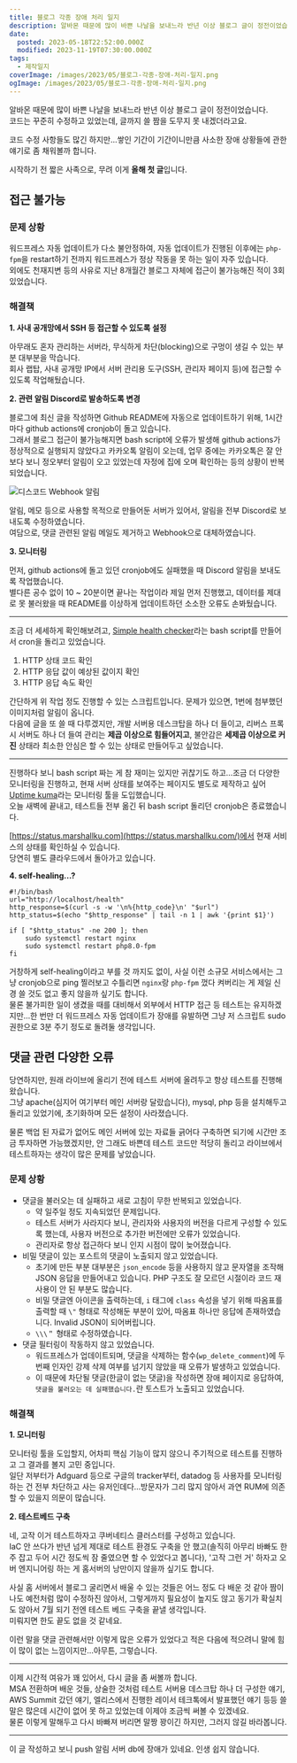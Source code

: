 ```yaml
---
title: 블로그 각종 장애 처리 일지
description: 알바몬 때문에 많이 바쁜 나날을 보내느라 반년 이상 블로그 글이 정전이었습니다.코드는 꾸준히 수정하고 있었는데, 글까지 쓸 짬을 도무지 못 내겠더라고요. 코드 수정 사항들도 많긴 하지만…쌓인 기간이 기간이니만큼 사소한 장애 상황들에 관한 얘기로 좀 채워볼까 합니다. 시작하기 전 짧은 사족으로, 무려 이게 올해 첫 글입니다. 접근 불가능 문제 상황 워드프레스 자동 업데이트가 다소 불안정하여, 자동 업데이트가
date:
  posted: 2023-05-18T22:52:00.000Z
  modified: 2023-11-19T07:30:00.000Z
tags:
  - 제작일지
coverImage: /images/2023/05/블로그-각종-장애-처리-일지.png
ogImage: /images/2023/05/블로그-각종-장애-처리-일지.png
---
```


알바몬 때문에 많이 바쁜 나날을 보내느라 반년 이상 블로그 글이 정전이었습니다.  
코드는 꾸준히 수정하고 있었는데, 글까지 쓸 짬을 도무지 못 내겠더라고요.

코드 수정 사항들도 많긴 하지만…쌓인 기간이 기간이니만큼 사소한 장애 상황들에 관한 얘기로 좀 채워볼까 합니다.

시작하기 전 짧은 사족으로, 무려 이게 **올해 첫 글**입니다.

## 접근 불가능

### 문제 상황

워드프레스 자동 업데이트가 다소 불안정하여, 자동 업데이트가 진행된 이후에는 `php-fpm`을 restart하기 전까지 워드프레스가 정상 작동을 못 하는 일이 자주 있습니다.  
외에도 천재지변 등의 사유로 지난 8개월간 블로그 자체에 접근이 불가능해진 적이 3회 있었습니다.

### 해결책

**1\. 사내 공개망에서 SSH 등 접근할 수 있도록 설정**

아무래도 혼자 관리하는 서버라, 무식하게 차단(blocking)으로 구멍이 생길 수 있는 부분 대부분을 막습니다.  
회사 랩탑, 사내 공개망 IP에서 서버 관리용 도구(SSH, 관리자 페이지 등)에 접근할 수 있도록 작업해뒀습니다.

**2\. 관련 알림 Discord로 발송하도록 변경**

블로그에 최신 글을 작성하면 Github README에 자동으로 업데이트하기 위해, 1시간마다 github actions에 cronjob이 돌고 있습니다.  
그래서 블로그 접근이 불가능해지면 bash script에 오류가 발생해 github actions가 정상적으로 실행되지 않았다고 카카오톡 알림이 오는데, 업무 중에는 카카오톡은 잘 안 보다 보니 정오부터 알림이 오고 있었는데 자정에 집에 오며 확인하는 등의 상황이 반복되었습니다.

![디스코드 Webhook 알림](/images/2023/05/Screenshot-2023-05-18-at-12.30.06-PM.png)

알림, 메모 등으로 사용할 목적으로 만들어둔 서버가 있어서, 알림을 전부 Discord로 보내도록 수정하였습니다.  
여담으로, 댓글 관련된 알림 메일도 제거하고 Webhook으로 대체하였습니다.

**3\. 모니터링**

먼저, github actions에 돌고 있던 cronjob에도 실패했을 때 Discord 알림을 보내도록 작업했습니다.  
별다른 공수 없이 10 \~ 20분이면 끝나는 작업이라 제일 먼저 진행했고, 데이터를 제대로 못 불러왔을 때 README를 이상하게 업데이트하던 소소한 오류도 손봐뒀습니다.

---

조금 더 세세하게 확인해보려고, [Simple health checker](https://github.com/marshallku/simple-health-checker)라는 bash script를 만들어서 cron을 돌리고 있었습니다.

1. HTTP 상태 코드 확인
2. HTTP 응답 값이 예상된 값이지 확인
3. HTTP 응답 속도 확인

간단하게 위 작업 정도 진행할 수 있는 스크립트입니다. 문제가 있으면, 1번에 첨부했던 이미지처럼 알림이 옵니다.  
다음에 글을 또 쓸 때 다루겠지만, 개발 서버용 데스크탑을 하나 더 들이고, 리버스 프록시 서버도 하나 더 들여 관리는 **제곱 이상으로 힘들어지고**, 불안감은 **세제곱 이상으로 커진** 상태라 최소한 안심은 할 수 있는 상태로 만들어두고 싶었습니다.

---

진행하다 보니 bash script 짜는 게 참 재미는 있지만 귀찮기도 하고…조금 더 다양한 모니터링을 진행하고, 현재 서버 상태를 보여주는 페이지도 별도로 제작하고 싶어 [Uptime kuma](https://github.com/louislam/uptime-kuma)라는 모니터링 툴을 도입했습니다.  
오늘 새벽에 끝내고, 테스트들 전부 옮긴 뒤 bash script 돌리던 cronjob은 종료했습니다.

[https://status.marshallku.com](https://status.marshallku.com/)에서 현재 서비스의 상태를 확인하실 수 있습니다.  
당연히 별도 클라우드에서 돌아가고 있습니다.

**4\. self-healing...?**

```
#!/bin/bash
url="http://localhost/health"
http_response=$(curl -s -w '\n%{http_code}\n' "$url")
http_status=$(echo "$http_response" | tail -n 1 | awk '{print $1}')

if [ "$http_status" -ne 200 ]; then
    sudo systemctl restart nginx
    sudo systemctl restart php8.0-fpm
fi
```

거창하게 self-healing이라고 부를 것 까지도 없이, 사실 이런 소규모 서비스에서는 그냥 cronjob으로 ping 찔러보고 수틀리면 `nginx`랑 `php-fpm` 껐다 켜버리는 게 제일 신경 쓸 것도 없고 좋지 않을까 싶기도 합니다.  
물론 불가피한 일이 생겼을 때를 대비해서 외부에서 HTTP 접근 등 테스트는 유지하겠지만…한 번만 더 워드프레스 자동 업데이트가 장애를 유발하면 그냥 저 스크립트 sudo 권한으로 3분 주기 정도로 돌려둘 생각입니다.

## 댓글 관련 다양한 오류

당연하지만, 원래 라이브에 올리기 전에 테스트 서버에 올려두고 항상 테스트를 진행해왔습니다.  
그냥 apache(심지어 여기부터 메인 서버랑 달랐습니다), mysql, php 등을 설치해두고 돌리고 있었기에, 초기화하며 모든 설정이 사라졌습니다.

물론 백업 된 자료가 없어도 메인 서버에 있는 자료들 긁어다 구축하면 되기에 시간만 조금 투자하면 가능했겠지만, 안 그래도 바쁜데 테스트 코드만 적당히 돌리고 라이브에서 테스트하자는 생각이 많은 문제를 낳았습니다.

### 문제 상황

* 댓글을 불러오는 데 실패하고 새로 고침이 무한 반복되고 있었습니다.  
   * 약 일주일 정도 지속되었던 문제입니다.  
   * 테스트 서버가 사라지다 보니, 관리자와 사용자의 버전을 다르게 구성할 수 있도록 했는데, 사용자 버전으로 추가한 버전에만 오류가 있었습니다.  
   * 관리자로 항상 접근하다 보니 인지 시점이 많이 늦어졌습니다.
* 비밀 댓글이 있는 포스트의 댓글이 노출되지 않고 있었습니다.  
   * 초기에 만든 부분 대부분은 `json_encode` 등을 사용하지 않고 문자열을 조작해 JSON 응답을 만들어내고 있습니다. PHP 구조도 잘 모르던 시절이라 코드 재사용이 안 된 부분도 많습니다.  
   * 비밀 댓글엔 아이콘을 출력하는데, `i` 태그에 `class` 속성을 넣기 위해 따옴표를 출력할 때 `\"` 형태로 작성해둔 부분이 있어, 따옴표 하나만 응답에 존재하였습니다. Invalid JSON이 되어버립니다.  
   * `\\\＂` 형태로 수정하였습니다.
* 댓글 필터링이 작동하지 않고 있었습니다.  
   * 워드프레스가 업데이트되며, 댓글을 삭제하는 함수(`wp_delete_comment`)에 두 번째 인자인 강제 삭제 여부를 넘기지 않았을 때 오류가 발생하고 있었습니다.  
   * 이 때문에 차단될 댓글(한글이 없는 댓글)을 작성하면 장애 페이지로 응답하여, `댓글을 불러오는 데 실패했습니다.`란 토스트가 노출되고 있었습니다.

### 해결책

**1\. 모니터링**

모니터링 툴을 도입할지, 어차피 핵심 기능이 많지 않으니 주기적으로 테스트를 진행하고 그 결과를 볼지 고민 중입니다.  
일단 저부터가 Adguard 등으로 구글의 tracker부터, datadog 등 사용자를 모니터링하는 건 전부 차단하고 사는 유저인데다…방문자가 그리 많지 않아서 과연 RUM에 의존할 수 있을지 의문이 많습니다.

**2\. 테스트베드 구축**

네, 고작 이거 테스트하자고 쿠버네티스 클러스터를 구성하고 있습니다.  
IaC 안 쓰다가 반년 넘게 제대로 테스트 환경도 구축을 안 했고(솔직히 아무리 바빠도 한 주 잡고 두어 시간 정도씩 잠 줄였으면 할 수 있었다고 봅니다), '고작 그런 거' 하자고 오버 엔지니어링 하는 게 홈서버의 낭만이지 않을까 싶기도 합니다.

사실 홈 서버에서 블로그 굴리면서 배울 수 있는 것들은 어느 정도 다 배운 것 같아 짬이 나도 예전처럼 많이 수정하진 않아서, 그렇게까지 필요성이 높지도 않고 동기가 확실치도 않아서 7월 되기 전엔 테스트 베드 구축을 끝낼 생각입니다.  
미뤄지면 한도 끝도 없을 것 같네요.

이런 말을 댓글 관련해서만 이렇게 많은 오류가 있었다고 적은 다음에 적으려니 말에 힘이 많이 없는 느낌이지만…아무튼, 그렇습니다.

---

이제 시간적 여유가 꽤 있어서, 다시 글을 좀 써볼까 합니다.  
MSA 전환하며 배운 것들, 상술한 것처럼 테스트 서버용 데스크탑 하나 더 구성한 얘기, AWS Summit 갔던 얘기, 엘리스에서 진행한 레이서 테크톡에서 발표했던 얘기 등등 쓸 말은 많은데 시간이 없어 못 하고 있었는데 이제야 조금씩 써볼 수 있겠네요.  
물론 이렇게 말해두고 다시 바빠져 버리면 말짱 꽝이긴 하지만, 그러지 않길 바라봅니다.

---

이 글 작성하고 보니 push 알림 서버 db에 장애가 있네요. 인생 쉽지 않습니다.